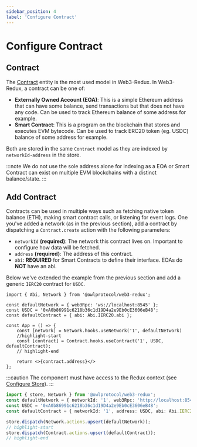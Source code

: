 ```yaml
---
sidebar_position: 4
label: 'Configure Contract'
---
```



# Configure Contract

## Contract

The [Contract](../web3-redux-reference/interfaces/Contract.Contract-1.md) entity is the most used model in Web3-Redux.
In Web3-Redux, a contract can be one of:
-   **Externally Owned Account (EOA)**: This is a simple Ethereum address that can have some balance, send transactions but that does not have any code. Can be used to track Ethereum balance of some address for example.
-   **Smart Contract**: This is a program on the blockchain that stores and executes EVM bytecode. Can be used to track ERC20 token (eg. USDC) balance of some address for example.

Both are stored in the same `Contract` model as they are indexed by `networkId-address` in the store.

:::note
We do not use the sole address alone for indexing as a EOA or Smart Contract can exist on multiple EVM blockchains with a distinct balance/state.
:::

## Add Contract

Contracts can be used in multiple ways such as fetching native token balance (ETH), making smart contract calls, or listening for event logs. One you've added a network (as in the previous section), add a contract by dispatching a `Contract.create` action with the following parameters:

-   `networkId` **(required)**: The network this contract lives on. Important to configure how data will be fetched.
-   `address` **(required)**: The address of this contract.
-   `abi`: **REQUIRED** for Smart Contracts to define their interface. EOAs do **NOT** have an abi.

Below we've extended the example from the previous section and add a generic `IERC20` contract for `USDC`.

<Tabs groupId="framework">
<TabItem value="react" label="React">

```tsx  title="src/App.tsx"
import { Abi, Network } from '@owlprotocol/web3-redux';

const defaultNetwork = { web3Rpc: 'ws://localhost:8545' };
const USDC = '0xA0b86991c6218b36c1d19D4a2e9Eb0cE3606eB48';
const defaultContract = { abi: Abi.IERC20.abi };

const App = () => {
    const [network] = Network.hooks.useNetwork('1', defaultNetwork)
    //highlight-start
    const [contract] = Contract.hooks.useContract('1', USDC, defaultContract);
    // highlight-end

    return <>{contract.address}</>
};
```

:::caution
The component must have access to the Redux context (see [Configure Store](./2_add_store.mdx)).
:::

</TabItem>
<TabItem value="redux" label="Redux">

```typescript title="src/createContract.ts"
import { store, Network } from '@owlprotocol/web3-redux';
const defaultNetwork = { networkId: '1', web3Rpc: 'http://localhost:8545' };
const USDC = '0xA0b86991c6218b36c1d19D4a2e9Eb0cE3606eB48';
const defaultContract = { networkId: '1', address: USDC, abi: Abi.IERC20.abi };

store.dispatch(Network.actions.upsert(defaultNetwork));
// highlight-start
store.dispatch(Contract.actions.upsert(defaultContract));
// highlight-end
```

</TabItem>
</Tabs>
